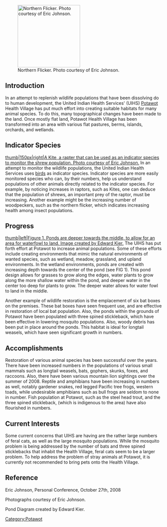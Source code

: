 {{TOCright}}
[[Image:Flicker1.jpg|thumb|200px|left|Northern Flicker.  Photo courtesy of Eric Johnson.]]

== Introduction ==
In an attempt to replenish wildlife populations that have been dissolving do to human development, the United Indian Health Services' (UIHS) [[Potawot]] Health Village has put much effort into creating suitable habitats for many animal species.  To do this, many topographical changes have been made to the land.  Once mostly flat land, Potawot Health Village has been transformed into an area with various flat pastures, berms, islands, orchards, and wetlands.

== Indicator Species ==
[[image:Kitevole.jpg|thumb|150px|right|A Kite, a rapter that can be used as an indicator species to monitor the shrew population.  Photo courtesy of Eric Johnson.]]
In an attempt to monitor the wildlife populations, the United Indian Health Services uses [[Potawot_Birds|birds]] as indicator species.  Indicator species are more easily monitored species who can, by their numbers, help us understand populations of other animals directly related to the indicator species.  For example, by noticing increases in raptors, such as Kites, one can deduce that the population of shrews, an important prey of the raptor, must be increasing.  Another example might be the increasing number of woodpeckers, such as the northern flicker, which indicates increasing health among insect populations.

== Progress ==
[[image:PondDepths.jpg|thumb|left|Figure 1.  Ponds are deeper towards the middle, to allow for an area for waterfowl to land.  Image created by Edward Kier.]]
The UIHS has put forth effort at Potawot to increase animal populations.  Some of these efforts include creating environments that mimic the natural environments of wanted species, such as wetland, meadow, grassland, and upland environments.  In the wetland environments, ponds are created with increasing depth towards the center of the pond (see FIG 1).  This pond design allows for grasses to grow along the edges, water plants to grow along the more shallow water within the pond, and deeper water in the center too deep for plants to grow.  The deeper water allows for water fowl to land in the middle.

Another example of wildlife restoration is the emplacement of six bat boxes on the premises.  These bat boxes have seen frequent use, and are effective in restoration of local bat population.  Also, the ponds within the grounds of Potawot have been populated with three spined stickleback, which have been effective in lowering mosquito populations.  Also, woody debris has been put in place around the ponds. This habitat is ideal for longtail weasels, which have seen significant growth in numbers.

== Accomplishments ==
Restoration of various animal species has been successful over the years.  There have been increased numbers in the populations of various small mammals such as longtail weasels, bats, gophers, skunks, foxes, and raccoons.  Also, there have been various mountain lion sightings over the summer of 2008.  Reptile and amphibians have been increasing in numbers as well, notably gardener snakes, red legged Pacific tree frogs, western toads, while undesirable amphibians such as bull frogs are seldom to none in number.  Fish population at Potawot, such as the steel head trout, and the three spined stickleback, (which is indigenous to the area) have also flourished in numbers.

== Current Interests ==
Some current concerns that UIHS are having are the rather large numbers of feral cats, as well as the large mosquito populations.  While the mosquito problem is being addressed by the number of bats and three spined sticklebacks that inhabit the Health Village, feral cats seem to be a larger problem.  To help address the problem of stray animals at Potawot, it is currently not recommended to bring pets onto the Health Village.

== Reference ==
Eric Johnson, Personal Conference, October 27th, 2008

Photographs courtesy of Eric Johnson.

Pond Diagram created by Edward Kier.

[[Category:Potawot]]